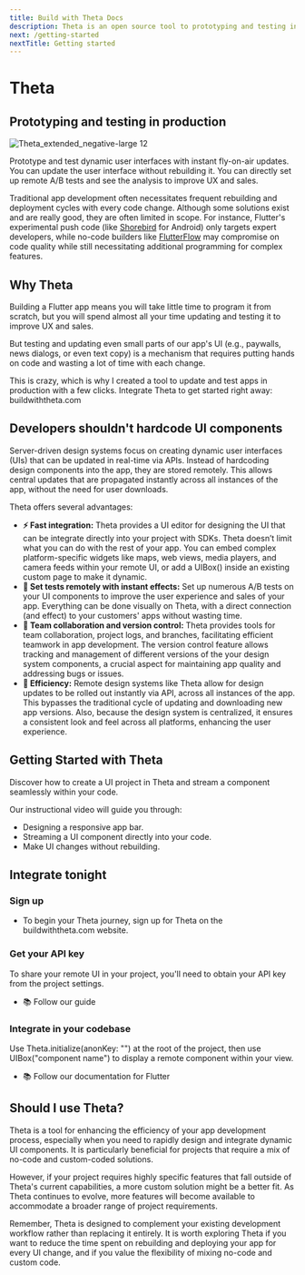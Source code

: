 ```yaml
---
title: Build with Theta Docs
description: Theta is an open source tool to prototyping and testing in production
next: /getting-started
nextTitle: Getting started
---
```


# Theta

## Prototyping and testing in production

![Theta_extended_negative-large 12](https://github.com/buildwiththeta/buildwiththeta/assets/49411143/ec0a50fc-e946-4750-95c5-1af84776f461)

Prototype and test dynamic user interfaces with instant fly-on-air updates. You can update the user interface without rebuilding it. You can directly set up remote A/B tests and see the analysis to improve UX and sales.

Traditional app development often necessitates frequent rebuilding and deployment cycles with every code change. Although some solutions exist and are really good, they are often limited in scope. For instance, Flutter's experimental push code (like [Shorebird](https://shorebird.dev) for Android) only targets expert developers, while no-code builders like [FlutterFlow](https://flutterflow.io) may compromise on code quality while still necessitating additional programming for complex features.

## Why Theta

Building a Flutter app means you will take little time to program it from scratch, but you will spend almost all your time updating and testing it to improve UX and sales.

But testing and updating even small parts of our app's UI (e.g., paywalls, news dialogs, or even text copy) is a mechanism that requires putting hands on code and wasting a lot of time with each change.

This is crazy, which is why I created a tool to update and test apps in production with a few clicks. Integrate Theta to get started right away: buildwiththeta.com

## Developers shouldn't hardcode UI components

Server-driven design systems focus on creating dynamic user interfaces (UIs) that can be updated in real-time via APIs. Instead of hardcoding design components into the app, they are stored remotely. This allows central updates that are propagated instantly across all instances of the app, without the need for user downloads.

Theta offers several advantages:

- **⚡️ Fast integration:** Theta provides a UI editor for designing the UI that can be integrate directly into your project with SDKs. Theta doesn’t limit what you can do with the rest of your app. You can embed complex platform-specific widgets like maps, web views, media players, and camera feeds within your remote UI, or add a UIBox() inside an existing custom page to make it dynamic.
- **🔀 Set tests remotely with instant effects:** Set up numerous A/B tests on your UI components to improve the user experience and sales of your app. Everything can be done visually on Theta, with a direct connection (and effect) to your customers' apps without wasting time.
- **🧋 Team collaboration and version control:** Theta provides tools for team collaboration, project logs, and branches, facilitating efficient teamwork in app development. The version control feature allows tracking and management of different versions of the your design system components, a crucial aspect for maintaining app quality and addressing bugs or issues.
- **💫 Efficiency:** Remote design systems like Theta allow for design updates to be rolled out instantly via API, across all instances of the app. This bypasses the traditional cycle of updating and downloading new app versions. Also, because the design system is centralized, it ensures a consistent look and feel across all platforms, enhancing the user experience.

## Getting Started with Theta

Discover how to create a UI project in Theta and stream a component seamlessly within your code.

Our instructional video will guide you through:

- Designing a responsive app bar.
- Streaming a UI component directly into your code.
- Make UI changes without rebuilding.

<YouTube id="oFed0NIqBZI" />

## Integrate tonight

### Sign up

- To begin your Theta journey, sign up for Theta on the buildwiththeta.com website.

### Get your API key

To share your remote UI in your project, you'll need to obtain your API key from the project settings.
- 📚 Follow our guide

### Integrate in your codebase

Use Theta.initialize(anonKey: "") at the root of the project, then use UIBox("component name") to display a remote component within your view.
- 📚 Follow our documentation for Flutter

## Should I use Theta?

Theta is a tool for enhancing the efficiency of your app development process, especially when you need to rapidly design and integrate dynamic UI components. It is particularly beneficial for projects that require a mix of no-code and custom-coded solutions. 

However, if your project requires highly specific features that fall outside of Theta's current capabilities, a more custom solution might be a better fit. As Theta continues to evolve, more features will become available to accommodate a broader range of project requirements. 

Remember, Theta is designed to complement your existing development workflow rather than replacing it entirely. It is worth exploring Theta if you want to reduce the time spent on rebuilding and deploying your app for every UI change, and if you value the flexibility of mixing no-code and custom code.

